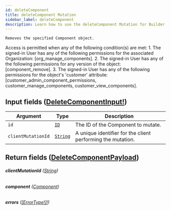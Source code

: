 ```yaml
---
id: deleteComponent
title: deleteComponent Mutation
sidebar_label: deleteComponent
description: Learn how to use the deleteComponent Mutation for Builder's API.
---
```


    Removes the specified Component object.

Access is permitted when any of the following condition(s) are met: 1. The signed-in User has any of the following permissions for the associated Organization: [org_manage_components]. 2. The signed-in User has any of the following permissions for any version of the object: [component_remove]. 3. The signed-in User has any of the following permissions for the object's 'customer' attribute: [customer_admin_component_permissions, customer_manage_components, customer_view_components].

## Input fields ([DeleteComponentInput!](/docs/composer/builder/api/schema/input_object/DeleteComponentInput.mdx))

| Argument           | Type                                     | Description                                                 |
| ------------------ | ---------------------------------------- | ----------------------------------------------------------- |
| `id`               | [`ID`](/docs/composer/builder/api/schema/scalar/ID.mdx)         | The ID of the Component to mutate.                          |
| `clientMutationId` | [`String`](/docs/composer/builder/api/schema/scalar/String.mdx) | A unique identifier for the client performing the mutation. |

## Return fields ([DeleteComponentPayload](/docs/composer/builder/api/schema/object/DeleteComponentPayload.mdx))

###### <b>clientMutationId</b> ([String](/docs/composer/builder/api/schema/scalar/String.mdx))

###### <b>component</b> ([Component](/docs/composer/builder/api/schema/object/Component.mdx))

###### <b>errors</b> ([[ErrorType!]!](/docs/composer/builder/api/schema/object/ErrorType.mdx))
